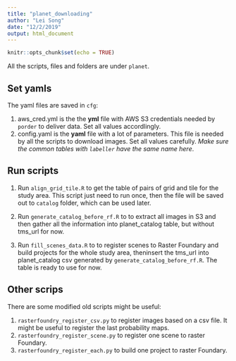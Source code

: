 ```yaml
---
title: "planet_downloading"
author: "Lei Song"
date: "12/2/2019"
output: html_document
---
```


```r
knitr::opts_chunk$set(echo = TRUE)
```

All the scripts, files and folders are under `planet`.

## Set yamls

The yaml files are saved in `cfg`:

1. aws_cred.yml is the the **yml** file with AWS S3 credentials needed by `porder` to deliver data. Set all values accordlingly.
2. config.yaml is the **yaml** file with a lot of parameters. This file is needed by all the scripts to download images. Set all values carefully. _Make sure the common tables with `labeller` have the same name here_.

## Run scripts

1. Run `align_grid_tile.R` to get the table of pairs of grid and tile for the study area. This script just need to run once, then the file will be saved out to `catalog` folder, which can be used later.

2. Run `generate_catalog_before_rf.R` to to extract all images in S3 and then gather all the information into planet_catalog table, but without tms_url for now.

3. Run `fill_scenes_data.R` to to register scenes to Raster Foundary and build projects for the whole study area, theninsert the tms_url into planet_catalog csv generated by `generate_catalog_before_rf.R`. The table is ready to use for now.

## Other scrips

There are some modified old scripts might be useful:

1. `rasterfoundry_register_csv.py` to register images based on a csv file. It might be useful to register the last probability maps.
2. `rasterfoundry_register_scene.py` to register one scene to raster Foundary.
3. `rasterfoundry_register_each.py` to build one project to raster Foundary.
